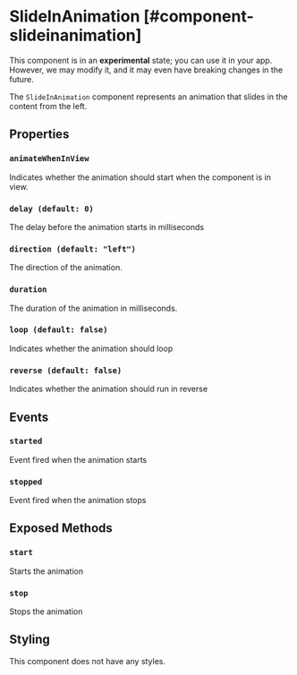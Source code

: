 
# SlideInAnimation [#component-slideinanimation]

<Callout type="warning" emoji="📔">This component is in an **experimental** state; you can use it in your app. However, we may modify it, and it may even have breaking changes in the future.</Callout>

The `SlideInAnimation` component represents an animation that slides in the content from the left.

## Properties

### `animateWhenInView`

Indicates whether the animation should start when the component is in view.

### `delay (default: 0)`

The delay before the animation starts in milliseconds

### `direction (default: "left")`

The direction of the animation.

### `duration`

The duration of the animation in milliseconds.

### `loop (default: false)`

Indicates whether the animation should loop

### `reverse (default: false)`

Indicates whether the animation should run in reverse

## Events

### `started`

Event fired when the animation starts

### `stopped`

Event fired when the animation stops

## Exposed Methods

### `start`

Starts the animation

### `stop`

Stops the animation

## Styling

This component does not have any styles.
